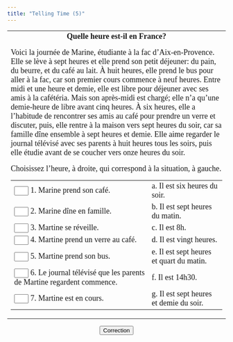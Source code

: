 ```yaml
---
title: "Telling Time (5)"
---
```


<form action="" method=POST name=a>
   <center>
      <table border=0 cellpadding=6 width=100%>
         <tr>
            <td>
               <center>
                  <font face="Garamond" size="4"><b>Quelle heure est-il en France?</b> 
                  </font> 
                  <p align=left><font face="Garamond" size="4">Voici la journ&eacute;e 
                     de Marine, &eacute;tudiante &agrave; la fac d'Aix-en-Provence. 
                     Elle se l&egrave;ve &agrave; sept heures et elle prend son 
                     petit d&eacute;jeuner: du pain, du beurre, et du caf&eacute; 
                     au lait. &Agrave; huit heures, elle prend le bus pour aller 
                     &agrave; la fac, car son premier cours commence &agrave; 
                     neuf heures. Entre midi et une heure et demie, elle est 
                     libre pour d&eacute;jeuner avec ses amis &agrave; la caf&eacute;t&eacute;ria. 
                     Mais son apr&egrave;s-midi est charg&eacute;; elle n'a qu'une 
                     demie-heure de libre avant cinq heures. &Agrave; six heures, 
                     elle a l'habitude de rencontrer ses amis au caf&eacute; 
                     pour prendre un verre et discuter, puis, elle rentre &agrave; 
                     la maison vers sept heures du soir, car sa famille d&icirc;ne 
                     ensemble &agrave; sept heures et demie. Elle aime regarder 
                     le journal t&eacute;l&eacute;vis&eacute; avec ses parents 
                     &agrave; huit heures tous les soirs, puis elle &eacute;tudie 
                     avant de se coucher vers onze heures du soir.</font>
                  </p>
                  <p align=left><font face="Garamond" size="4">Choisissez l'heure, 
                     à droite, qui correspond à la situation, à gauche.</font><font face="Garamond" size="4"><br>
                     </font> 
                  </p>
                  <table width=90%>
                     <tr>
                        <td> <font face="Garamond" size="4"> 
                           <input type=text name=0 value="" size=1 maxlength=1>
                           1. Marine prend son caf&eacute;.</font>
                        </td>
                        <td><font face="Garamond" size="4"> a. Il est six heures 
                           du soir. </font>
                        </td>
                     </tr>
                     <tr>
                        <td> <font face="Garamond" size="4"> 
                           <input type=text name=1 value="" size=1 maxlength=1>
                           2. Marine d&icirc;ne en famille. </font>
                        </td>
                        <td><font face="Garamond" size="4"> b. Il est sept heures 
                           du matin. </font>
                        </td>
                     </tr>
                     <tr>
                        <td> <font face="Garamond" size="4"> 
                           <input type=text name=2 value="" size=1 maxlength=1>
                           3. Martine se r&eacute;veille. </font>
                        </td>
                        <td><font face="Garamond" size="4"> c. Il est 8h. </font></td>
                     </tr>
                     <tr>
                        <td> <font face="Garamond" size="4"> 
                           <input type=text name=2 value="" size=1 maxlength=1>
                           4. Martine prend un verre au caf&eacute;.</font>
                        </td>
                        <td><font face="Garamond" size="4"> d. Il est vingt heures. 
                           </font>
                        </td>
                     </tr>
                     <tr>
                        <td> <font face="Garamond" size="4"> 
                           <input type=text name=2 value="" size=1 maxlength=1>
                           5. Martine prend son bus.</font>
                        </td>
                        <td><font face="Garamond" size="4"> e. Il est sept heures 
                           et quart du matin.</font>
                        </td>
                     </tr>
                     <tr>
                        <td> <font face="Garamond" size="4"> 
                           <input type=text name=2 value="" size=1 maxlength=1>
                           6. Le journal t&eacute;l&eacute;vis&eacute; que les 
                           parents de Martine regardent commence.</font>
                        </td>
                        <td><font face="Garamond" size="4"> f. Il est 14h30. </font></td>
                     </tr>
                     <tr>
                        <td> <font face="Garamond" size="4"> 
                           <input type=text name=2 value="" size=1 maxlength=1>
                           7. Martine est en cours. </font>
                        </td>
                        <td><font face="Garamond" size="4"> g. Il est sept heures 
                           et demie du soir. </font>
                        </td>
                     </tr>
                  </table>
               </center>
         </tr>
      </table>
   </center>
</form>
<center>
<form action="" method=POST name=e>
   <center>
      <font face="Garamond" size="4"> 
      <input type=button name=Button value="Correction" onClick="f()">
      </font> 
   </center>
</form>
<form action="" method=POST name=incor>
   <font face="Garamond" size="4"> 
   <input type=hidden name=wrong value="">
   </font> 
</form>

<SCRIPT Language="JavaScript">
//  This code is based on George Mitrevski's original CLOZE code.  
//  Dennie Hoopingarner modified it to provide more detailed feedback about the user's responses, 
//  in a manner similar to the Dasher program.
//  You are welcome to use and modify this code, but please give credit where credit is due. 
//  Dennie Hoopingarner, Michigan State University  hooping4@msu.edu
//  Content by: Alison Murray Levine, University of Virginia, alevine@virginia.edu
function dasher(Student, Correct) {
var studentAnswer = Student.value;
var correctAnswer = Correct;
result = ""
for (var c = 0; c< correctAnswer.length; c ++) {
	var CorrectX = correctAnswer.charAt(c);
	var StudentX = studentAnswer.charAt(c);
	if (CorrectX == StudentX) {
	result = result + CorrectX;
	}
	else {
	result = result +  "=";
	}
}
Student.value = result;
    if (studentAnswer == correctAnswer){
    Student.value = "*" + studentAnswer + "*";
    }
}

<!-- done hiding --></SCRIPT>
<script language="JavaScript">
var c = 0
b=new Array(12)
b[0]='e';
b[1]='g';
b[2]='b';
b[3]='a';
b[4]='c';
b[5]='d';
b[6]='f';
b[7]='';
b[8]='';
b[9]='';
b[10]='';
b[11]='';
function f(){
var x = 0
ISWrong = 0
for (x=0; x<(document.a.elements.length); x++){
   if(document.a.elements[x].value!=""){
   document.a.elements[x].value = document.a.elements[x].value.toLowerCase()
   }
	if ((document.a.elements[x].value == b[x]) || (document.a.elements[x].value == b[x].toLowerCase())){
		}
	else {
		ISWrong = 1;
   if(document.a.elements[x].value!=""){
   z=x+1
  document.incor.wrong.value = document.incor.wrong.value+document.a.elements[x].value+" ne correspond pas à "+z+".  ";
  	}
		document.a.elements[x].value = '';
		}	
	}
if (ISWrong == 1) {
	Feedback = "Bien, mais il y a encore quelques erreurs."+" "+ document.incor.wrong.value;
 document.incor.wrong.value="";
	}
else {
	Feedback = "100%! Bravo!"
	}
alert(Feedback)
}</script>